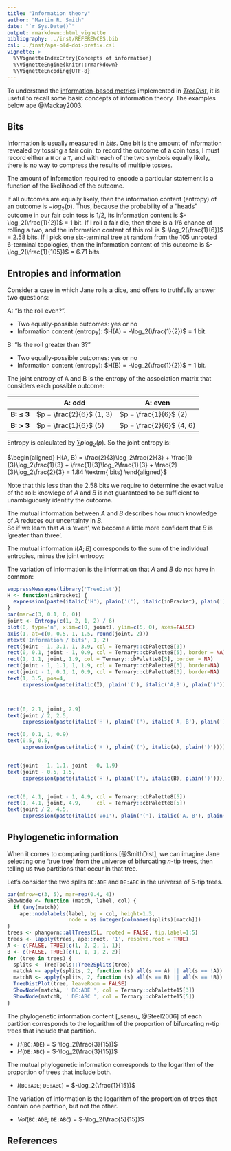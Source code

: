 ```yaml
---
title: "Information theory"
author: "Martin R. Smith"
date: "`r Sys.Date()`"
output: rmarkdown::html_vignette
bibliography: ../inst/REFERENCES.bib
csl: ../inst/apa-old-doi-prefix.csl
vignette: >
  %\VignetteIndexEntry{Concepts of information}
  %\VignetteEngine{knitr::rmarkdown}
  %\VignetteEncoding{UTF-8}
---
```


To understand the [information-based metrics](Generalized-RF.html) implemented
in [_TreeDist_](Using-TreeDist.html), it is useful to recall some basic concepts
of information theory.  The examples below ape @Mackay2003.

## Bits

Information is usually measured in _bits_.  One bit is the amount of information
revealed by tossing a fair coin: to record the outcome of a coin toss, I must
record either a `H` or a `T`, and with each of the two symbols equally likely,
there is no way to compress the results of multiple tosses.

The amount of information required to encode a particular statement is a 
function of the likelihood of the outcome.  

If all outcomes are equally likely, then the information content (entropy) of
an outcome is $-log_2(p)$.  Thus, because the probability of a 
"heads" outcome in our fair coin toss is $1/2$, its information content is
$-\log_2(\frac{1}{2})$ = 1 bit.  If I roll a fair die, then there is a $1/6$ chance of 
rolling a two, and the information content of this roll is 
$-\log_2(\frac{1}{6})$ = 2.58 bits.
If I pick one six-terminal tree at random from the 105 unrooted
6-terminal topologies, then the information content of this outcome is
$-\log_2(\frac{1}{105})$ = 6.71 bits.


## Entropies and information

Consider a case in which Jane rolls a dice, and offers to truthfully answer
two questions:

A: "Is the roll even?".

- Two equally-possible outcomes: yes or no
- Information content (entropy): $H(A) = -\log_2(\frac{1}{2})$ = 1 bit.

B: "Is the roll greater than 3?"

- Two equally-possible outcomes: yes or no
- Information content (entropy): $H(B) = -\log_2(\frac{1}{2})$ = 1 bit.


The joint entropy of A and B is the entropy of the association 
matrix that considers each possible outcome:

 &nbsp;        | A: odd                   | A: even
-------------- | ------------------------ | -----
**B: &le; 3**  | $p = \frac{2}{6}$ (1, 3) | $p = \frac{1}{6}$ (2) |
**B: > 3**     | $p = \frac{1}{6}$ (5)    | $p = \frac{2}{6}$ (4, 6) |


Entropy is calculated by $\sum{p \log_2(p)}$. 
So the joint entropy is:

$\begin{aligned}
H(A, B) = \frac{2}{3}\log_2\frac{2}{3} + \frac{1}{3}\log_2\frac{1}{3} + \frac{1}{3}\log_2\frac{1}{3} + \frac{2}{3}\log_2\frac{2}{3} = 1.84 \textrm{ bits}
\end{aligned}$
 

Note that this less than the 2.58 bits we require to determine the  exact value
of the roll: knowlege of _A_ and _B_ is not guaranteed to be sufficient to
unambiguously identify the outcome.


The mutual information between _A_ and _B_ describes how much knowledge of _A_ 
reduces our uncertainty in _B_.  
So if we learn that _A_ is 'even', we become a little more confident
that _B_ is 'greater than three'. 

The mutual information $I(A;B)$ corresponds to the sum of the individual entropies,
minus the joint entropy:

\begin{aligned}
I(A;B) = H(A) + H(B) - H(A, B)
\end{aligned}



The variation of information is the information that _A_ and _B_ do _not_ have
in common:

\begin{aligned}
VoI(A, B) = H(A, B) - I(A;B)
\end{aligned}


```r
suppressMessages(library('TreeDist'))
H <- function(inBracket) {
  expression(paste(italic('H'), plain('('), italic(inBracket), plain(')')))
}
par(mar=c(3, 0.1, 0, 0))
joint <- Entropy(c(1, 2, 1, 2) / 6)
plot(0, type='n', xlim=c(0, joint), ylim=c(5, 0), axes=FALSE)
axis(1, at=c(0, 0.5, 1, 1.5, round(joint, 2)))
mtext('Information / bits', 1, 2)
rect(joint - 1, 3.1, 1, 3.9, col = Ternary::cbPalette8[3])
rect(0, 0.1, joint - 1, 0.9, col = Ternary::cbPalette8[5], border = NA)
rect(1, 1.1, joint, 1.9, col = Ternary::cbPalette8[5], border = NA)
rect(joint - 1, 1.1, 1, 1.9, col = Ternary::cbPalette8[3], border=NA)
rect(joint - 1, 0.1, 1, 0.9, col = Ternary::cbPalette8[3], border=NA)
text(1, 3.5, pos=4,
     expression(paste(italic(I), plain('('), italic('A;B'), plain(')'))))



rect(0, 2.1, joint, 2.9)
text(joint / 2, 2.5, 
     expression(paste(italic('H'), plain('('), italic('A, B'), plain(')'))))

rect(0, 0.1, 1, 0.9)
text(0.5, 0.5, 
     expression(paste(italic('H'), plain('('), italic(A), plain(')'))))


rect(joint - 1, 1.1, joint - 0, 1.9)
text(joint - 0.5, 1.5, 
     expression(paste(italic('H'), plain('('), italic(B), plain(')'))))


rect(0, 4.1, joint - 1, 4.9, col = Ternary::cbPalette8[5])
rect(1, 4.1, joint, 4.9,     col = Ternary::cbPalette8[5])
text(joint / 2, 4.5, 
     expression(paste(italic('VoI'), plain('('), italic('A, B'), plain(')'))))


```

## Phylogenetic information

When it comes to comparing partitions [@SmithDist], we can imagine Jane 
selecting one 'true tree' from the universe of bifurcating _n_-tip trees, then
telling us two partitions that occur in that tree.  

Let's consider the two splits `BC:ADE` and `DE:ABC` in the universe of 5-tip
trees.

```r
par(mfrow=c(3, 5), mar=rep(0.4, 4))
ShowNode <- function (match, label, col) {
  if (any(match))
    ape::nodelabels(label, bg = col, height=1.3,
                    node = as.integer(colnames(splits)[match]))
}
trees <- phangorn::allTrees(5L, rooted = FALSE, tip.label=1:5)
trees <- lapply(trees, ape::root, '1', resolve.root = TRUE)
A <- c(FALSE, TRUE)[c(1, 2, 2, 1, 1)]
B <- c(FALSE, TRUE)[c(1, 1, 1, 2, 2)]
for (tree in trees) {
  splits <- TreeTools::Tree2Splits(tree)
  matchA <- apply(splits, 2, function (s) all(s == A) || all(s == !A))
  matchB <- apply(splits, 2, function (s) all(s == B) || all(s == !B))
  TreeDistPlot(tree, leaveRoom = FALSE)
  ShowNode(matchA, ' BC:ADE ', col = Ternary::cbPalette15[3])
  ShowNode(matchB, ' DE:ABC ', col = Ternary::cbPalette15[5])
}
```

The phylogenetic information content [_sensu_ @Steel2006] of each partition 
corresponds to the logarithm of the proportion of bifurcating _n_-tip trees that
include that partition.

- _H_(`BC:ADE`) = $-\log_2(\frac{3}{15})$
- _H_(`DE:ABC`) = $-\log_2(\frac{3}{15})$

The mutual phylogenetic information corresponds to the logarithm of the
proportion of trees that include both.

- _I_(`BC:ADE`; `DE:ABC`) = $-\log_2(\frac{1}{15})$

The variation of information is the logarithm of the proportion of trees that
contain one partition, but not the other.

- _VoI_(`BC:ADE`; `DE:ABC`) = $-\log_2(\frac{5}{15})$




<!--

Conditional entropy of A given B = 'yes':

- B = 'yes', so the roll was 4, 5 or 6.
- $p(\textrm{even}) = \frac{2}{3}$; $p(\textrm{odd}) = \frac{1}{3}$; 
- Conditional entropy = 
  $\frac{2}{3}\log_2\frac{2}{3} + \frac{1}{3}\log_2\frac{1}{3}$ = 0.92 bits
  
Conditional entropy of A given B = 'no':

- B = 'no', so the roll was 1, 2 or 3
- $p(\textrm{even}) = \frac{1}{3}$; $p(\textrm{odd}) = \frac{2}{3}$; 
- Conditional entropy = 
  $\frac{1}{3}\log_2\frac{1}{3} + \frac{2}{3}\log_2\frac{2}{3}$ = 0.92 bits
  
Conditional entropy of A given B:

- This is the average conditional entropy for each possible value of B:
  here, 0.92 bits.

Joint information of A and B: "Rolled even number greater than three"

- Two possible outcomes: 4 or 6.
- Joint information content: $-\log_2(2/6)$ = 1.58 bits.
-->

## References
